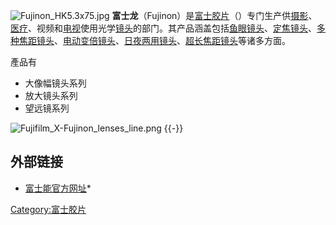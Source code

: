 [[File:Fujinon_HK5.3x75.jpg|thumb]]
'''富士龙'''（Fujinon）是[[富士胶片|富士胶片]]（{{lang-ja|富士写真フイルム}}）专门生产供[[摄影|摄影]]、[[医疗|医疗]]、视频和[[电视|电视]]使用光学[[镜头|镜头]]的部门。其产品涵盖包括[[鱼眼镜头|鱼眼镜头]]、[[定焦镜头|定焦镜头]]、[[多种焦距镜头|多种焦距镜头]]、[[电动变倍镜头|电动变倍镜头]]、[[日夜两用镜头|日夜两用镜头]]、[[超长焦距镜头|超长焦距镜头]]等诸多方面。

產品有
*大像幅镜头系列
*放大镜头系列
*望远镜系列
[[File:Fujifilm_X-Fujinon_lenses_line.png|left]]
{{-}}
==外部链接==
* [http://www.fujinon.com/ 富士能官方网址]* {{Wayback|url=http://www.fujinon.com/ |date=20081219160232 }}

[[Category:富士胶片|Category:富士胶片]]
